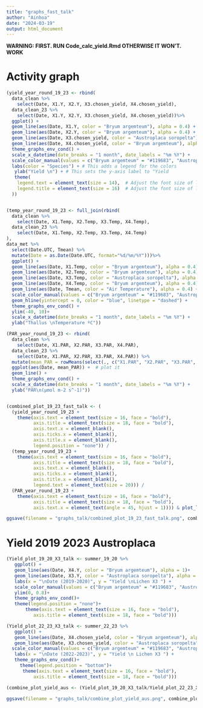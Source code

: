 ```yaml
---
title: "graphs_fast_talk"
author: "Ainhoa"
date: "2024-03-19"
output: html_document
---
```


**WARNING: FIRST. RUN  Code_calc_yield.Rmd OTHERWISE IT WON'T. WORK**

# Activity graph

```r

(yield_year_round_19_23 <- rbind(
  data_clean %>% 
    select(Date, X1.Y, X2.Y, X3.chosen_yield, X4.chosen_yield),
  data_clean_23 %>% 
    select(Date, X1.Y, X2.Y, X3.chosen_yield, X4.chosen_yield))%>%
  ggplot() +
  geom_line(aes(Date, X1.Y, color = "Bryum argemteum"), alpha = 0.4) +
  geom_line(aes(Date, X2.Y, color = "Bryum argemteum"), alpha = 0.4) + 
  geom_line(aes(Date, X3.chosen_yield, color = "Austroplaca soropelta"), alpha = 0.7) +
  geom_line(aes(Date, X4.chosen_yield, color = "Bryum argemteum"), alpha = 0.3) +
  theme_graphs_env_cond() +
  scale_x_datetime(date_breaks = "1 month", date_labels = "%m %Y") +
  scale_color_manual(values = c("Bryum argemteum" = "#119683", "Austroplaca soropelta" = "#ff914d")) +
  labs(color = "Species") + # This adds a legend for the colors
   ylab("Yield \n") + # This sets the y-axis label to "Yield
   theme(
    legend.text = element_text(size = 14),  # Adjust the font size of legend text
    legend.title = element_text(size = 16)  # Adjust the font size of legend title
  ))  


(temp_year_round_19_23 <- full_join(rbind(
  data_clean %>% 
    select(Date, X1.Temp, X2.Temp, X3.Temp, X4.Temp),
  data_clean_23 %>% 
    select(Date, X1.Temp, X2.Temp, X3.Temp, X4.Temp)
),
data_met %>% 
  select(Date.UTC, Tmean) %>% 
  mutate(Date = as.Date(Date.UTC, format="%d/%m/%Y")))%>%
  ggplot() +
  geom_line(aes(Date, X1.Temp, color = "Bryum argemteum"), alpha = 0.4) +
  geom_line(aes(Date, X2.Temp, color = "Bryum argemteum"), alpha = 0.4) + 
  geom_line(aes(Date, X3.Temp, color = "Austroplaca soropelta"), alpha = 0.7) +
  geom_line(aes(Date, X4.Temp, color = "Bryum argemteum"), alpha = 0.4) +
  geom_line(aes(Date, Tmean, color = "Air Temperature"), alpha = 0.4) +
  scale_color_manual(values = c("Bryum argemteum" = "#119683", "Austroplaca soropelta" = "#ff914d", "Air Temperature" = "black")) +
  geom_hline(yintercept = 0, color = "blue", linetype = "dashed") +
  theme_graphs_env_cond() +
  ylim(-40, 10)+
  scale_x_datetime(date_breaks = "1 month", date_labels = "%m %Y") +
  ylab("Thallus \nTemperature ºC"))

(PAR_year_round_19_23 <- rbind(
  data_clean %>% 
    select(Date, X1.PAR, X2.PAR, X3.PAR, X4.PAR),
  data_clean_23 %>% 
    select(Date, X1.PAR, X2.PAR, X3.PAR, X4.PAR)) %>%
  mutate(mean_PAR = rowMeans(select(., c("X1.PAR", "X2.PAR", "X3.PAR", "X4.PAR")), na.rm = TRUE)) %>%  # calculate mean PAR across all samples
  ggplot(aes(Date, mean_PAR)) +  # plot it
  geom_line() +
  theme_graphs_env_cond() +
  scale_x_datetime(date_breaks = "1 month", date_labels = "%m %Y") +
  ylab("PAR\n(µmol m-2 s^-1)"))


(combined_plot_19_23_fast_talk <- (
  (yield_year_round_19_23 + 
    theme(axis.text = element_text(size = 16, face = "bold"), 
          axis.title = element_text(size = 18, face = "bold"),
          axis.text.x = element_blank(), 
          axis.ticks.x = element_blank(), 
          axis.title.x = element_blank(),
          legend.position = "none")) / 
  (temp_year_round_19_23 + 
    theme(axis.text = element_text(size = 16, face = "bold"), 
          axis.title = element_text(size = 18, face = "bold"),
          axis.text.x = element_blank(), 
          axis.ticks.x = element_blank(), 
          axis.title.x = element_blank(),
          legend.text = element_text(size = 20))) / 
  (PAR_year_round_19_23 + 
    theme(axis.text = element_text(size = 16, face = "bold"), 
          axis.title = element_text(size = 18, face = "bold"),
          axis.text.x = element_text(angle = 45, hjust = 1)))) & plot_layout(ncol = 1))

ggsave(filename = "graphs_talk/combined_plot_19_23_fast_talk.png", combined_plot_19_23_fast_talk, width = 54,height = 18, units = "cm", device = "png")  # Save graph

```

# Yield 2019 2023 Austroplaca

```r
(Yield_plot_19_20_X3_talk <- summer_19_20 %>% 
   ggplot() +
   geom_line(aes(Date, X4.Y, color = "Bryum argemteum"), alpha = 1)+
   geom_line(aes(Date, X3.Y, color = "Austroplaca soropelta"), alpha = 1 )+  # Add a line that joins the points
   labs(x = "\nDate (2019-2020)", y = "Yield \nLichen X3 ") +
   scale_color_manual(values = c("Bryum argemteum" = "#119683", "Austroplaca soropelta" = "#ff914d")) +
   ylim(0, 0.8)+
   theme_graphs_env_cond()+
   theme(legend.position = "none")+
       theme(axis.text = element_text(size = 16, face = "bold"), 
          axis.title = element_text(size = 18, face = "bold")))

(Yield_plot_22_23_X3_talk <- summer_22_23 %>% 
   ggplot() +
   geom_line(aes(Date, X4.chosen_yield, color = "Bryum argemteum"), alpha = 0.5)+
   geom_line(aes(Date, X3.chosen_yield, color = "Austroplaca soropelta"), alpha = 0.5)+  # Add a line that joins the points
  scale_color_manual(values = c("Bryum argemteum" = "#119683", "Austroplaca soropelta" = "#ff914d")) +
   labs(x = "\nDate (2022-2023)", y = "Yield \n Lichen X3 ") +
   theme_graphs_env_cond()+
     theme(legend.position = "bottom")+
      theme(axis.text = element_text(size = 16, face = "bold"), 
          axis.title = element_text(size = 18, face = "bold")))

(combine_plot_yield_aus <- (Yield_plot_19_20_X3_talk/Yield_plot_22_23_X3_talk) & plot_layout(ncol = 1))

ggsave(filename = "graphs_talk/combine_plot_yield_aus.png", combine_plot_yield_aus, width = 40,height = 20, units = "cm", device = "png")  # Save graph
```


